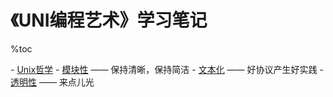 = 《UNI编程艺术》学习笔记 =

%toc

- [[Unix哲学]]
- [[模块性]] —— 保持清晰，保持简洁
- [[文本化]] —— 好协议产生好实践
- [[透明性]] —— 来点儿光
